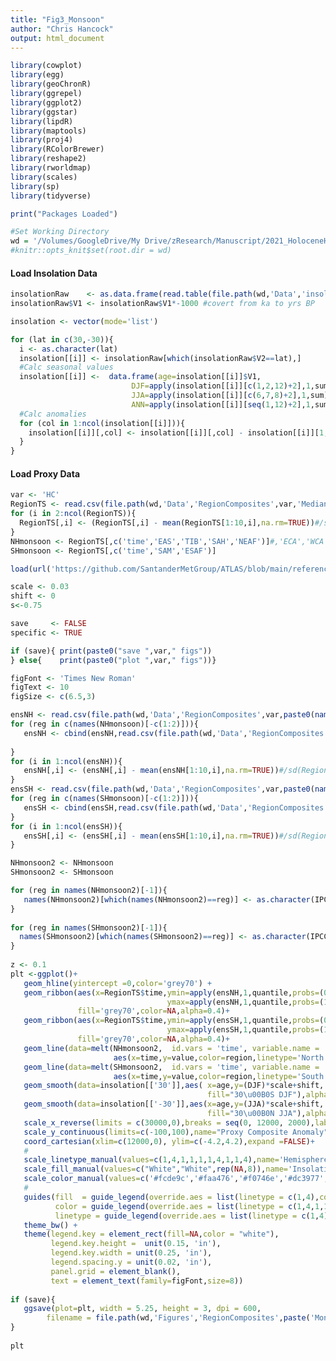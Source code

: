 ```yaml
---
title: "Fig3_Monsoon"
author: "Chris Hancock"
output: html_document
---
```


```r
library(cowplot)
library(egg)
library(geoChronR)
library(ggrepel)
library(ggplot2)
library(ggstar)
library(lipdR)
library(maptools)
library(proj4)
library(RColorBrewer)
library(reshape2)
library(rworldmap)
library(scales)
library(sp)
library(tidyverse)

print("Packages Loaded")
```

```r
#Set Working Directory
wd = '/Volumes/GoogleDrive/My Drive/zResearch/Manuscript/2021_HoloceneHydroclimate/2021_HoloceneHydroclimate/'
#knitr::opts_knit$set(root.dir = wd)
```

#### Load Insolation Data
```r

insolationRaw    <- as.data.frame(read.table(file.path(wd,'Data','insolation_bein1.dat.txt')))
insolationRaw$V1 <- insolationRaw$V1*-1000 #covert from ka to yrs BP

insolation <- vector(mode='list')

for (lat in c(30,-30)){
  i <- as.character(lat)
  insolation[[i]] <- insolationRaw[which(insolationRaw$V2==lat),]
  #Calc seasonal values
  insolation[[i]] <-  data.frame(age=insolation[[i]]$V1,
                           DJF=apply(insolation[[i]][c(1,2,12)+2],1,sum),
                           JJA=apply(insolation[[i]][c(6,7,8)+2],1,sum),
                           ANN=apply(insolation[[i]][seq(1,12)+2],1,sum))[1:13,]
  #Calc anomalies
  for (col in 1:ncol(insolation[[i]])){
    insolation[[i]][,col] <- insolation[[i]][,col] - insolation[[i]][1,col] 
  }
}
```

#### Load Proxy Data
```r
var <- 'HC'
RegionTS <- read.csv(file.path(wd,'Data','RegionComposites',var,'MedianTS_byRegion.csv'))
for (i in 2:ncol(RegionTS)){
  RegionTS[,i] <- (RegionTS[,i] - mean(RegionTS[1:10,i],na.rm=TRUE))#/sd(RegionTS[,i],na.rm=TRUE) 
}
NHmonsoon <- RegionTS[,c('time','EAS','TIB','SAH','NEAF')]#,'ECA','WCA')]
SHmonsoon <- RegionTS[,c('time','SAM','ESAF')]

load(url('https://github.com/SantanderMetGroup/ATLAS/blob/main/reference-regions/IPCC-WGI-reference-regions-v4_R.rda?raw=true'), verbose = TRUE)
```


```r
scale <- 0.03
shift <- 0
s<-0.75

save     <- FALSE
specific <- TRUE 

if (save){ print(paste0("save ",var," figs"))
} else{    print(paste0("plot ",var," figs"))}

figFont <- 'Times New Roman'
figText <- 10
figSize <- c(6.5,3)
```

```r

ensNH <- read.csv(file.path(wd,'Data','RegionComposites',var,paste0(names(NHmonsoon)[2],'.csv')))
for (reg in c(names(NHmonsoon)[-c(1:2)])){
   ensNH <- cbind(ensNH,read.csv(file.path(wd,'Data','RegionComposites',var,paste0(reg,'.csv')))) 
   
}
for (i in 1:ncol(ensNH)){
   ensNH[,i] <- (ensNH[,i] - mean(ensNH[1:10,i],na.rm=TRUE))#/sd(RegionTS[,i],na.rm=TRUE) 
}
ensSH <- read.csv(file.path(wd,'Data','RegionComposites',var,paste0(names(SHmonsoon)[2],'.csv')))
for (reg in c(names(SHmonsoon)[-c(1:2)])){
   ensSH <- cbind(ensSH,read.csv(file.path(wd,'Data','RegionComposites',var,paste0(reg,'.csv')))) 
}
for (i in 1:ncol(ensSH)){
   ensSH[,i] <- (ensSH[,i] - mean(ensSH[1:10,i],na.rm=TRUE))#/sd(RegionTS[,i],na.rm=TRUE) 
}

NHmonsoon2 <- NHmonsoon
SHmonsoon2 <- SHmonsoon

for (reg in names(NHmonsoon2)[-1]){
   names(NHmonsoon2)[which(names(NHmonsoon2)==reg)] <- as.character(IPCC_WGI_reference_regions_v4[IPCC_WGI_reference_regions_v4@data$Acronym == reg, ]$Name)
}
 
for (reg in names(SHmonsoon2)[-1]){
  names(SHmonsoon2)[which(names(SHmonsoon2)==reg)] <- as.character(IPCC_WGI_reference_regions_v4[IPCC_WGI_reference_regions_v4@data$Acronym == reg, ]$Name)
}
 
z <- 0.1
plt <-ggplot()+
   geom_hline(yintercept =0,color='grey70') +
   geom_ribbon(aes(x=RegionTS$time,ymin=apply(ensNH,1,quantile,probs=(0+z),na.rm=TRUE),
                                   ymax=apply(ensNH,1,quantile,probs=(1-z),na.rm=TRUE)),
               fill='grey70',color=NA,alpha=0.4)+
   geom_ribbon(aes(x=RegionTS$time,ymin=apply(ensSH,1,quantile,probs=(0+z),na.rm=TRUE),
                                   ymax=apply(ensSH,1,quantile,probs=(1-z),na.rm=TRUE)),
               fill='grey70',color=NA,alpha=0.4)+
   geom_line(data=melt(NHmonsoon2,  id.vars = 'time', variable.name = 'region'),
                       aes(x=time,y=value,color=region,linetype='North'),size=s)+
   geom_line(data=melt(SHmonsoon2,  id.vars = 'time', variable.name = 'region'),
                       aes(x=time,y=value,color=region,linetype='South'),size=s)+
   geom_smooth(data=insolation[['30']],aes( x=age,y=(DJF)*scale+shift,
                                            fill="30\u00B0S DJF"),alpha=1,color="Grey50",linetype=4,size=s+0.2) +
   geom_smooth(data=insolation[['-30']],aes(x=age,y=(JJA)*scale+shift,
                                            fill="30\u00B0N JJA"),alpha=1,color="Black",linetype=1,size=s+0.2)+
   scale_x_reverse(limits = c(30000,0),breaks = seq(0, 12000, 2000),labels=seq(0, 12, 2),name="Age (ka BP)") +
   scale_y_continuous(limits=c(-100,100),name="Proxy Composite Anomaly",sec.axis = sec_axis((~./scale),name=bquote('Insolation Anomaly (W m'^-2*")"))) + 
   coord_cartesian(xlim=c(12000,0), ylim=c(-4.2,4.2),expand	=FALSE)+
   #
   scale_linetype_manual(values=c(1,4,1,1,1,1,4,1,1,4),name='Hemisphere') +
   scale_fill_manual(values=c("White","White",rep(NA,8)),name='Insolation') +
   scale_color_manual(values=c('#fcde9c','#faa476','#f0746e','#dc3977','#b9257a','#7c1d6f','black','grey'),name='Region') +
   #
   guides(fill  = guide_legend(override.aes = list(linetype = c(1,4),color=c('Black','Grey50'))),
          color = guide_legend(override.aes = list(linetype = c(1,4,1,1,4,1))),
          linetype = guide_legend(override.aes = list(linetype = c(1,4))))+
   theme_bw() + 
   theme(legend.key = element_rect(fill=NA,color = "white"),
         legend.key.height =  unit(0.15, 'in'),
         legend.key.width = unit(0.25, 'in'),
         legend.spacing.y = unit(0.02, 'in'),
         panel.grid = element_blank(),
         text = element_text(family=figFont,size=8))
 
if (save){
   ggsave(plot=plt, width = 5.25, height = 3, dpi = 600,
        filename = file.path(wd,'Figures','RegionComposites',paste('Monsoon_',var,'.png',sep='')))
}
 
plt
```







